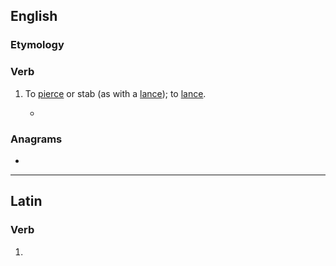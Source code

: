 ==English==

===Etymology===
{{bor|en|la|lancināre}}

===Verb===
{{en-verb}}

# {{lb|en|transitive}} To [[pierce]] or stab (as with a [[lance]]); to [[lance]].
#* {{quote-book|en|year=2010|author=[[w:Siddhartha Mukherjee|Siddhartha Mukherjee]]|title=[[w:The Emperor of All Maladies|The Emperor of All Maladies]] |publisher=Fourth Estate (2011)|page=159|passage=Through a minuscule pinhole in that lead block, he could now direct tiny, controlled doses of a furiously potent beam of X-rays [...] to '''lancinate''' any cancer cell to death.}}

===Anagrams===
* {{anagrams|en|a=aaceilnnt|cantilena}}

----

==Latin==

===Verb===
{{la-verb-form|lancināte}}

# {{inflection of|la|lancinō||2|p|pres|actv|impr}}